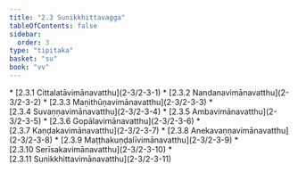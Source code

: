 ```yaml
---
title: "2.3 Sunikkhittavagga"
tableOfContents: false
sidebar:
  order: 3
type: "tipitaka"
basket: "su"
book: "vv"
---
```



<DynamicBreadcrumb />



<TableOfContents book="vv" section="2.3">
* [2.3.1 Cittalatāvimānavatthu](2-3/2-3-1)
* [2.3.2 Nandanavimānavatthu](2-3/2-3-2)
* [2.3.3 Maṇithūṇavimānavatthu](2-3/2-3-3)
* [2.3.4 Suvaṇṇavimānavatthu](2-3/2-3-4)
* [2.3.5 Ambavimānavatthu](2-3/2-3-5)
* [2.3.6 Gopālavimānavatthu](2-3/2-3-6)
* [2.3.7 Kaṇḍakavimānavatthu](2-3/2-3-7)
* [2.3.8 Anekavaṇṇavimānavatthu](2-3/2-3-8)
* [2.3.9 Maṭṭhakuṇḍalīvimānavatthu](2-3/2-3-9)
* [2.3.10 Serīsakavimānavatthu](2-3/2-3-10)
* [2.3.11 Sunikkhittavimānavatthu](2-3/2-3-11)
</TableOfContents>